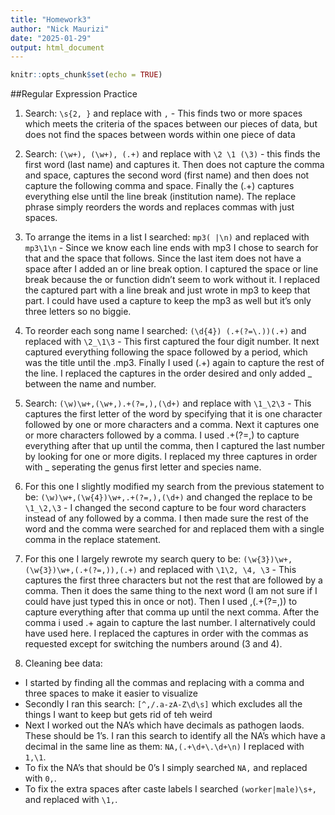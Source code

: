 ```yaml
---
title: "Homework3"
author: "Nick Maurizi"
date: "2025-01-29"
output: html_document
---
```


```r
knitr::opts_chunk$set(echo = TRUE)
```

##Regular Expression Practice

1. Search: `\s{2, }` and replace with `,` - This finds two or more spaces which meets the criteria of the spaces between our pieces of data, but does not find the spaces between words within one piece of data

2. Search: `(\w+), (\w+), (.+)` and replace with `\2 \1 (\3)` - this finds the first word (last name) and captures it. Then does not capture the comma and space, captures the second word (first name) and then does not capture the following comma and space. Finally the (.+) captures everything else until the line break (institution name). The replace phrase simply reorders the words and replaces commas with just spaces. 

3. To arrange the items in a list I searched: `mp3( |\n)` and replaced with `mp3\1\n` - Since we know each line ends with mp3 I chose to search for that and the space that follows. Since the last item does not have a space after I added an or line break option. I captured the space or line break because the or function didn't seem to work without it. I replaced the captured part with a line break and just wrote in mp3 to keep that part. I could have used a capture to keep the mp3 as well but it's only three letters so no biggie.
  
4. To reorder each song name I searched: `(\d{4}) (.+(?=\.))(.+)` and replaced with `\2_\1\3` - This first captured the four digit number. It next captured everything following the space followed by a period, which was the title until the .mp3. Finally I used (.+) again to capture the rest of the line. I replaced the captures in the order desired and only added _ between the name and number.

5. Search: `(\w)\w+,(\w+,).+(?=,),(\d+)` and replace with `\1_\2\3` - This captures the first letter of the word by specifying that it is one character followed by one or more characters and a comma. Next it captures one or more characters followed by a comma. I used .+(?=,) to capture everything after that up until the comma, then I captured the last number by looking for one or more digits. I replaced my three captures in order with _ seperating the genus first letter and species name.

6. For this one I slightly modified my search from the previous statement to be: `(\w)\w+,(\w{4})\w+,.+(?=,),(\d+)` and changed the replace to be `\1_\2,\3` - I changed the second capture to be four word characters instead of any followed by a comma. I then made sure the rest of the word and the comma were searched for and replaced them with a single comma in the replace statement.

7. For this one I largely rewrote my search query to be: `(\w{3})\w+,(\w{3})\w+,(.+(?=,)),(.+)` and replaced with `\1\2, \4, \3` - This captures the first three characters but not the rest that are followed by a comma. Then it does the same thing to the next word (I am not sure if I could have just typed this in once or not). Then I used ,(.+(?=,)) to capture everything after that comma up until the next comma. After the comma i used .+ again to capture the last number. I alternatively could have used \d+ here. I replaced the captures in order with the commas as requested except for switching the numbers around (3 and 4). 

8. Cleaning bee data:
  - I started by finding all the commas and replacing with a comma and three spaces to make it easier to visualize
  - Secondly I ran this search: `[^,/.a-zA-Z\d\s]` which excludes all the things I want to keep but gets rid of teh weird 
  - Next I worked out the NA's which have decimals as pathogen laods. These should be 1's. I ran this search to identify all the NA's which have a decimal in the same line as them: `NA,(.+\d+\.\d+\n)` I replaced with `1,\1`. 
  - To fix the NA's that should be 0's I simply searched `NA,` and replaced with `0,`. 
  - To fix the extra spaces after caste labels I searched `(worker|male)\s+,` and replaced with `\1,`.
  
  
  
  
  
  
  
  